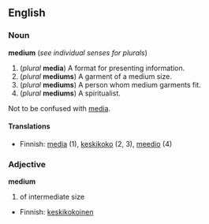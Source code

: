 ==English==
===Noun===
'''medium''' (''see individual senses for plurals'')

#(''plural'' '''media''') A format for presenting information.
#(''plural'' '''mediums''') A garment of a medium size.
#(''plural'' '''mediums''') A person whom medium garments fit.
#(''plural'' '''mediums''') A spiritualist.

Not to be confused with [[media]].

====Translations====
*Finnish: [[media]] (1), [[keskikoko]] (2, 3), [[meedio]] (4)

===Adjective===
'''medium'''
#of intermediate size

*Finnish: [[keskikokoinen]]